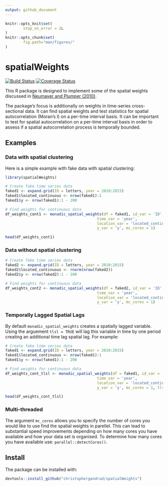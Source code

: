 ```yaml
---
output: github_document
---
```


```r
knitr::opts_knit$set(
        stop_on_error = 2L
)
knitr::opts_chunk$set(
        fig.path="man/figures/"
)
```

# spatialWeights

[![Build Status](https://travis-ci.org/christophergandrud/spatialWeights.svg?branch=master)](https://travis-ci.org/christophergandrud/spatialWeights)
[![Coverage Status](https://img.shields.io/codecov/c/github/christophergandrud/spatialWeights/master.svg)](https://codecov.io/github/christophergandrud/spatialWeights?branch=master)

This R package is designed to implement some of the spatial weights discussed in
[Neumayer and Plumper (2010)](http://eprints.lse.ac.uk/30750/1/Making%20spatial%20analysis%20operational(lsero).pdf). 

The package's focus is additionally on weights in time-series cross-sectional data. It can find spatial weights and test statistics for spatial autocorrelation (Moran's I) on a per-time interval basis. It can be important to test for spatial autocorrelation on a per-time interval basis in order to assess if a spatial autocorrelation process is temporally bounded. 

## Examples

### Data with spatial clustering

Here is a simple example with fake data with spatial clustering:

```r
library(spatialWeights)

# Create fake time series data
faked1 <- expand.grid(ID = letters, year = 2010:2015)
faked1$located_continuous <- nrow(faked1):1
faked1$y <- nrow(faked1):1 - 200

# Find weights for continuous data
df_weights_cont1 <- monadic_spatial_weights(df = faked1, id_var = 'ID',
                                         time_var = 'year',
                                         location_var = 'located_continuous',
                                         y_var = 'y', mc_cores = 1)

head(df_weights_cont1)
```

### Data without spatial clustering

```r
# Create fake time series data
faked2 <- expand.grid(ID = letters, year = 2010:2015)
faked2$located_continuous <- rnorm(nrow(faked2)) 
faked2$y <- nrow(faked2):1 - 200

# Find weights for continuous data
df_weights_cont2 <- monadic_spatial_weights(df = faked2, id_var = 'ID',
                                         time_var = 'year',
                                         location_var = 'located_continuous',
                                         y_var = 'y', mc_cores = 1)
```

### Temporally Lagged Spatial Lags

By default `monadic_spatial_weights` creates a spatially lagged variable. Using the arguement `tlsl = TRUE` will lag this variable in time by one period creating an additional time lag spatial lag. For example:  

```r
# Create fake time series data
faked1 <- expand.grid(ID = letters, year = 2010:2015)
faked1$located_continuous <- nrow(faked1):1
faked1$y <- nrow(faked1):1 - 200

# Find weights for continuous data
df_weights_cont_tlsl <- monadic_spatial_weights(df = faked1, id_var = 'ID',
                                         time_var = 'year',
                                         location_var = 'located_continuous',
                                         y_var = 'y', mc_cores = 1, tlsl = TRUE)

head(df_weights_cont_tlsl)
```

### Multi-threaded

The argument `mc_cores` allows you to specify the number of cores you would like to use find the spatial weights in parellel. This can lead to substantial speed improvements depending on how many cores you have available and how your data set is organised. To determine how many cores you have available use: `parallel::detectCores()`.

## Install

The package can be installed with:

```r
devtools::install_github("christophergandrud/spatialWeights")
```
